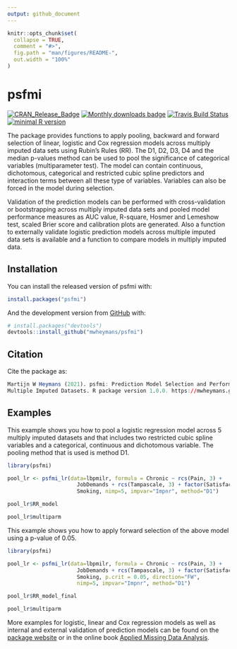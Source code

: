 ```yaml
---
output: github_document
---
```


<!-- README.md is generated from README.Rmd. Please edit that file -->

```r
knitr::opts_chunk$set(
  collapse = TRUE,
  comment = "#>",
  fig.path = "man/figures/README-",
  out.width = "100%"
)
```

# psfmi

[![CRAN_Release_Badge](https://www.r-pkg.org/badges/version-ago/psfmi)](https://CRAN.R-project.org/package=psfmi)
[![Monthly downloads badge](https://cranlogs.r-pkg.org/badges/last-month/psfmi?color=blue)](https://CRAN.R-project.org/package=psfmi)
[![Travis Build Status](https://travis-ci.com/mwheymans/psfmi.svg?branch=master)](https://travis-ci.org/mwheymans/psfmi) 
[![minimal R version](https://img.shields.io/badge/R%3E%3D-4.0.0-6666ff.svg)](https://cran.r-project.org/)

The package provides functions to apply pooling, backward and forward selection 
of linear, logistic and Cox regression models across multiply imputed data sets 
using Rubin's Rules (RR). The D1, D2, D3, D4 and the median p-values method can be
used to pool the significance of categorical variables (multiparameter test). 
The model can contain	continuous, dichotomous, categorical and restricted cubic 
spline predictors and interaction terms between all these type of variables. 
Variables can also be forced in the model during selection. 

Validation of the prediction models can be performed with cross-validation or 
bootstrapping across multiply imputed data sets and pooled model performance measures 
as AUC value, R-square, Hosmer and Lemeshow test, scaled Brier score and calibration 
plots are generated. Also a function to externally validate logistic	prediction models 
across multiple imputed data sets is available and a function to compare models 
in multiply imputed data.

## Installation

You can install the released version of psfmi with:

``` r
install.packages("psfmi")
```
And the development version from [GitHub](https://github.com/) with:

``` r
# install.packages("devtools")
devtools::install_github("mwheymans/psfmi")
```
## Citation

Cite the package as:

``` r
Martijn W Heymans (2021). psfmi: Prediction Model Selection and Performance Evaluation in
Multiple Imputed Datasets. R package version 1.0.0. https://mwheymans.github.io/psfmi/
```
## Examples

This example shows you how to pool a logistic regression model across 5 multiply imputed 
datasets and that includes two restricted cubic spline variables and a categorical, continuous
and dichotomous variable. The pooling method that is used is method D1.

```r
library(psfmi)

pool_lr <- psfmi_lr(data=lbpmilr, formula = Chronic ~ rcs(Pain, 3) + 
                      JobDemands + rcs(Tampascale, 3) + factor(Satisfaction) + 
                      Smoking, nimp=5, impvar="Impnr", method="D1")

pool_lr$RR_model

pool_lr$multiparm
```

This example shows you how to apply forward selection of the above model using a p-value of 0.05. 

```r
library(psfmi)

pool_lr <- psfmi_lr(data=lbpmilr, formula = Chronic ~ rcs(Pain, 3) + 
                      JobDemands + rcs(Tampascale, 3) + factor(Satisfaction) + 
                      Smoking, p.crit = 0.05, direction="FW", 
                      nimp=5, impvar="Impnr", method="D1")

pool_lr$RR_model_final

pool_lr$multiparm
```

More examples for logistic, linear and Cox regression models as well as internal and external validation of prediction models can be found on the [package website](https://mwheymans.github.io/psfmi/) or in the online book [Applied Missing Data Analysis](https://bookdown.org/mwheymans/bookmi/). 
